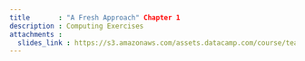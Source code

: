 ```yaml
---
title       : "A Fresh Approach" Chapter 1
description : Computing Exercises
attachments :
  slides_link : https://s3.amazonaws.com/assets.datacamp.com/course/teach/slides_example.pdf
---
```


